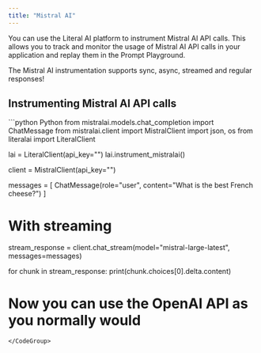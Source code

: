 ```yaml
---
title: "Mistral AI"
---
```


You can use the Literal AI platform to instrument Mistral AI API calls. This allows you to track and monitor the usage of Mistral AI API calls in your application and replay them in the Prompt Playground.

<Check>The Mistral AI instrumentation supports sync, async, streamed and regular responses!</Check>

## Instrumenting Mistral AI API calls

<CodeGroup>
```python Python
from mistralai.models.chat_completion import ChatMessage
from mistralai.client import MistralClient
import json, os
from literalai import LiteralClient

lai = LiteralClient(api_key="")
lai.instrument_mistralai()

client = MistralClient(api_key="")

messages = [
    ChatMessage(role="user", content="What is the best French cheese?")
]
# With streaming
stream_response = client.chat_stream(model="mistral-large-latest", messages=messages)

for chunk in stream_response:
    print(chunk.choices[0].delta.content)

# Now you can use the OpenAI API as you normally would
```
</CodeGroup>

